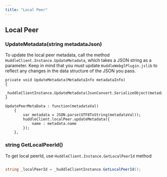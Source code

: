 ```yaml
---
title: "Local Peer"
---
```



## Local Peer

### UpdateMetadata(string metadataJson)

To update the local peer metadata, call the method `HuddleClient.Instance.UpdateMetadata`, which takes a JSON string as a parameter.
Keep in mind that you must update `HuddleWebglPlugin.jslib` to reflect any changes in the data structure of the JSON you pass.

```csharp"
private void UpdateMetadata(MetadataInfo metadataInfo)
{
    _huddleClientInstance.UpdateMetadata(JsonConvert.SerializeObject(metadataInfo));
}
```

```jsx"
UpdatePeerMetaData : function(metadataVal)
    {
        var metadata = JSON.parse(UTF8ToString(metadataVal));
        huddleClient.localPeer.updateMetadata({ 
            name : metadata.name
        });
    },
```

### string GetLocalPeerId()

To get local peerId, use `HuddleClient.Instance.GetLocalPeerId` method

```csharp

string _localPeerId = _huddleClientInstance.GetLocalPeerId();

```
